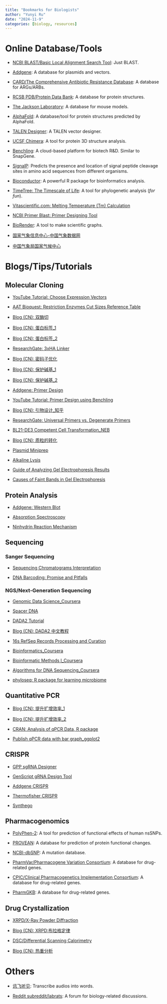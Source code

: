 ```yaml
---
title: "Bookmarks for Biologists"
author: "Yunyi Ru"
date: "2024-11-9"
categories: [biology, resources]
---
```


# Online Database/Tools

-   [NCBI BLAST/Basic Local Alignment Search Tool](https://blast.ncbi.nlm.nih.gov/Blast.cgi): Just BLAST.

-   [Addgene](https://www.addgene.org/): A database for plasmids and vectors.

-   [CARD/The Comprehensive Antibiotic Resistance Database](https://card.mcmaster.ca/ontology/36319): A database for ARGs/ARBs.

-   [RCSB PDB/Protein Data Bank](https://www.rcsb.org/): A database for protein structures.

-   [The Jackson Laboratory](jax.org): A database for mouse models.

-   [AlphaFold](https://alphafold.ebi.ac.uk/): A database/tool for protein structures predicted by AlphaFold.

-   [TALEN Designer](https://tale-nt.cac.cornell.edu/): A TALEN vector designer.

-   [UCSF Chimera](https://zhuanlan.zhihu.com/p/427354394): A tool for protein 3D structure analysis.

-   [Benchling](https://www.benchling.com/): A cloud-based platform for biotech R&D. Similar to SnapGene.

-   [SignalP](https://services.healthtech.dtu.dk/service.php?SignalP-4.1): Predicts the presence and location of signal peptide cleavage sites in amino acid sequences from different organisms.

-   [Bioconductor](https://www.bioconductor.org/about/release-announcements/#release-announcements): A powerful R package for bioinformatics analysis.

-   [TimeTree: The Timescale of Life](http://www.timetree.org/): A tool for phylogenetic analysis (*for fun*).

-   [Vitascientific.com: Melting Temperature (Tm) Calculation](https://www.vitascientific.com/information/calculator)

-   [NCBI Primer Blast: Primer Designing Tool](https://www.ncbi.nlm.nih.gov/tools/primer-blast/)

-   [BioRender](https://app.biorender.com/gallery/illustrations): A tool to make scientific graphs.

-   [国家气象信息中心-中国气象数据网](http://data.cma.cn/)

-   [中国气象局国家气候中心](http://cmdp.ncc-cma.net/cn/index.htm)

# Blogs/Tips/Tutorials

## Molecular Cloning

-   [YouTube Tutorial: Choose Expression Vectors](https://www.youtube.com/watch?v=wOvpkJiVGhc)

-   [AAT Bioquest: Restriction Enzymes Cut Sizes Reference Table](https://www.aatbio.com/data-sets/restriction-enzymes-cut-sites-reference-table)

-   [Blog (CN): 双酶切](https://m.antpedia.com/news/2440075.html)

-   [Blog (CN): 蛋白标签_1](https://www.genewiz.com.cn/Public/Resources/zxzx/0027/)

-   [Blog (CN): 蛋白标签_2](http://www.360doc.com/content/16/0920/10/19913717_592204528.shtml)

-   [ResearchGate: 3xHA Linker](https://www.researchgate.net/post/What-is-the-best-linkers-for-3xHA-tag-Is-linkers-required-between-tags-and-or-between-tag-and-an-gene-of-interest)

-   [Blog (CN): 密码子优化](https://www.sohu.com/a/517081954_121124565)

-   [Blog (CN): 保护碱基_1](https://www.docin.com/p-71172519.html)

-   [Blog (CN): 保护碱基_2](https://www.jingege.wang/2020/11/03/%E5%90%84%E7%A7%8D%E9%85%B6%E5%88%87%E4%BD%8D%E7%82%B9%E7%9A%84%E4%BF%9D%E6%8A%A4%E7%A2%B1%E5%9F%BA/)

-   [Addgene: Primer Design](https://www.addgene.org/protocols/primer-design/)

-   [YouTube Tutorial: Primer Design using Benchling](https://www.youtube.com/watch?v=3vOSD7hA2nk)

-   [Blog (CN): 引物设计_知乎](https://zhuanlan.zhihu.com/p/22411347)

-   [ResearchGate: Universal Primers vs. Degenerate Primers](https://www.researchgate.net/post/Difference-between-Universal-Primers-and-Degenerate-Primers)

-   [BL21-DE3 Competent Cell Transformation_NEB](https://international.neb.com/protocols/0001/01/01/transformation-protocol-for-bl21-de3-competent-cells-c2527)

-   [Blog (CN): 质粒的转化](https://www.163.com/dy/article/FD2BK1N80517Q6RE.html)

-   [Plasmid Miniprep](https://cbs.umn.edu/hackett-lab/protocols/mini-prep)

-   [Alkaline Lysis](https://bitesizebio.com/180/the-basics-how-alkaline-lysis-works/)

-   [Guide of Analyzing Gel Electrophoresis Results](https://geneticeducation.co.in/a-complete-guide-for-analysing-and-interpreting-gel-electrophoresis-results/)

-   [Causes of Faint Bands in Gel Electrophoresis](https://findanyanswer.com/what-causes-faint-bands-in-gel-electrophoresis)

## Protein Analysis

-   [Addgene: Western Blot](https://www.addgene.org/protocols/western-blot/)

-   [Absorption Spectroscopy](https://www.dur.ac.uk/chemistry/outreach/spectroscopy_in_a_suitcase/absorption_spectroscopy/)

-   [Ninhydrin Reaction Mechanism](https://iubmb.onlinelibrary.wiley.com/doi/pdf/10.1016/0307-4412(78)90153-X)

## Sequencing

### Sanger Sequencing

-   [Sequencing Chromatograms Interpretation](https://brcf.medicine.umich.edu/cores/advanced-genomics/faqs/sanger-sequencing-faqs/interpretation-of-sequencing-chromatograms/)

-   [DNA Barcoding: Promise and Pitfalls](https://journals.plos.org/plosbiology/article?id=10.1371/journal.pbio.0020354)

### NGS/Next-Generation Sequencing

-   [Genomic Data Science_Coursera](https://www.coursera.org/specializations/genomic-data-science)

-   [Spacer DNA](https://groups.molbiosci.northwestern.edu/holmgren/Glossary/Definitions/Def-S/spacer_DNA.html)

-   [DADA2 Tutorial](https://benjjneb.github.io/dada2/tutorial.html)

-   [Blog (CN): DADA2 中文教程](https://blog.csdn.net/woodcorpse/article/details/86773312)

-   [16s RefSeq Records Processing and Curation](https://www-ncbi-nlm-nih-gov.proxy.lib.duke.edu/refseq/targetedloci/16S_process/)

-   [Bioinformatics_Coursera](https://www.coursera.org/specializations/bioinformatics)

-   [Bioinformatic Methods I_Coursera](https://www.coursera.org/learn/bioinformatics-methods-1)

-   [Algorithms for DNA Sequencing_Coursera](https://www.coursera.org/learn/dna-sequencing)

-   [phyloseq: R package for learning microbiome](https://joey711.github.io/phyloseq/)

## Quantitative PCR

-   [Blog (CN): 提升扩增效率_1](https://www.genewiz.com.cn/zh-cn/public/resources/zxzx/0035)

-   [Blog (CN): 提升扩增效率_2](http://www.tkgeneclub.com/tkgeneclub/news_detail/newsId=71.html)

-   [CRAN: Analysis of qPCR Data, R package](https://cran.r-project.org/web/packages/pcr/vignettes/qpcr_analysis.html)

-   [Publish qPCR data with bar graph_ggplot2](https://www.researchgate.net/post/How-do-I-publish-qPCR-data-in-a-bar-graph)

## CRISPR

-   [GPP sgRNA Designer](https://portals.broadinstitute.org/gpp/public/analysistools/sgrna-design)

-   [GenScript gRNA Design Tool](https://www.genscript.com/gRNA-design-tool.html)

-   [Addgene CRISPR](https://www.addgene.org/guides/crispr/)

-   [Thermofisher CRISPR](https://www.thermofisher.com/cn/zh/home/lifescience/genome-editing/geneart-crispr.html)

-   [Synthego](https://www.synthego.com/)

## Pharmacogenomics

-   [PolyPhen-2](http://genetics.bwh.harvard.edu/pph2/): A tool for prediction of functional effects of human nsSNPs.

-   [PROVEAN](http://provean.jcvi.org/index.php): A database for prediction of protein functional changes.

-   [NCBI-dbSNP](https://www.ncbi.nlm.nih.gov/snp/): A mutation database.

-   [PharmVar/Pharmacogene Variation Consortium](https://www.pharmvar.org/genes): A database for drug-related genes.

-   [CPIC/Clinical Pharmacogenetics Implementation Consortium](https://cpicpgx.org/): A database for drug-related genes.

-   [PharmGKB](https://www.pharmgkb.org/): A database for drug-related genes.

## Drug Crystallization

-   [XRPD/X-Ray Powder Diffraction](http://www.xrpd.eu/)

-   [Blog (CN): XRPD:布拉格定律](https://highscope.ch.ntu.edu.tw/wordpress/?p=41141)

-   [DSC/Differential Scanning Calorimetry](https://en.wikipedia.org/wiki/Differential_scanning_calorimetry)

-   [Blog (CN): 热重分析](https://zh.wikipedia.org/wiki/%E7%86%B1%E9%87%8D%E5%88%86%E6%9E%90)

# Others

-   [讯飞听见](https://www.iflyrec.com/): Transcribe audios into words.

-   [Reddit subreddit/labrats](https://www.reddit.com/r/labrats/): A forum for biology-related discussions.
